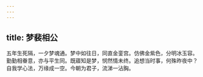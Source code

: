 ```yaml
---
---
---
```

title: 梦裴相公
---



五年生死隔，一夕梦魂通。梦中如往日，同直金銮宫。仿佛金紫色，分明冰玉容。勤勤相眷意，亦与平生同。既寤知是梦，悯然情未终。追想当时事，何殊昨夜中？自我学心法，万缘成一空。今朝为君子，流涕一沾胸。
